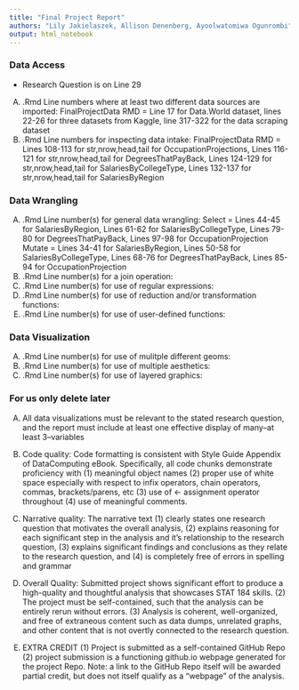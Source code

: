 ```yaml
---
title: "Final Project Report"
authors: "Lily Jakielaszek, Allison Denenberg, Ayoolwatomiwa Ogunrombi"
output: html_notebook
---
```


### Data Access 
* Research Question is on Line 29
(A) .Rmd Line numbers where at least two different data sources are imported:
FinalProjectData RMD = Line 17 for Data.World dataset, lines 22-26 for three datasets from Kaggle, line 317-322 for the data scraping dataset
(B) .Rmd Line numbers for inspecting data intake:
FinalProjectData RMD = Lines 108-113 for str,nrow,head,tail for OccupationProjections, Lines 116-121 for str,nrow,head,tail for DegreesThatPayBack, Lines 124-129 for str,nrow,head,tail for SalariesByCollegeType, Lines 132-137 for str,nrow,head,tail for SalariesByRegion

### Data Wrangling

(A) .Rmd Line number(s) for general data wrangling:
Select = Lines 44-45 for SalariesByRegion, Lines 61-62 for SalariesByCollegeType, Lines 79-80 for DegreesThatPayBack, Lines 97-98 for OccupationProjection
Mutate = Lines 34-41 for SalariesByRegion, Lines 50-58 for SalariesByCollegeType, Lines 68-76 for DegreesThatPayBack, Lines 85-94 for OccupationProjection
(B) .Rmd Line number(s) for a join operation:
(D) .Rmd Line number(s) for use of regular expressions:
(E) .Rmd Line number(s) for use of reduction and/or transformation functions: 
(F) .Rmd Line number(s) for use of user-defined functions:

### Data Visualization

(A) .Rmd Line number(s) for use of mulitple different geoms:
(B) .Rmd Line number(s) for use of multiple aesthetics:
(C) .Rmd Line number(s) for use of layered graphics:

### For us only delete later
(A) All data visualizations must be relevant to the stated research question, and the report must include at
least one effective display of many–at least 3–variables

(B) Code quality: Code formatting is consistent with Style Guide Appendix of DataComputing eBook.
Specifically, all code chunks demonstrate proficiency with (1) meaningful object names (2) proper use
of white space especially with respect to infix operators, chain operators, commas, brackets/parens, etc (3) use of <- assignment operator throughout (4) use of meaningful comments.

(C) Narrative quality: The narrative text (1) clearly states one research question that motivates the overall
analysis, (2) explains reasoning for each significant step in the analysis and it’s relationship to the
research question, (3) explains significant findings and conclusions as they relate to the research question,
and (4) is completely free of errors in spelling and grammar

(D) Overall Quality: Submitted project shows significant effort to produce a high-quality and thoughtful
analysis that showcases STAT 184 skills. (2) The project must be self-contained, such that the analysis
can be entirely rerun without errors. (3) Analysis is coherent, well-organized, and free of extraneous
content such as data dumps, unrelated graphs, and other content that is not overtly connected to the
research question.

(E) EXTRA CREDIT (1) Project is submitted as a self-contained GitHub Repo (2) project submission is a
functioning github.io webpage generated for the project Repo. Note: a link to the GitHub Repo itself
will be awarded partial credit, but does not itself qualify as a “webpage” of the analysis.


